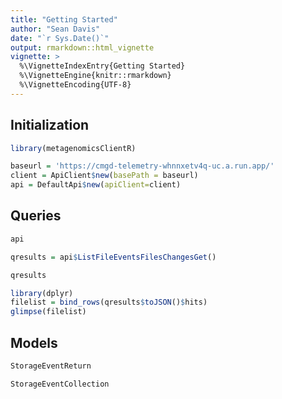 ```yaml
---
title: "Getting Started"
author: "Sean Davis"
date: "`r Sys.Date()`"
output: rmarkdown::html_vignette
vignette: >
  %\VignetteIndexEntry{Getting Started}
  %\VignetteEngine{knitr::rmarkdown}
  %\VignetteEncoding{UTF-8}
---
```


## Initialization

```r
library(metagenomicsClientR)
```

```r
baseurl = 'https://cmgd-telemetry-whnnxetv4q-uc.a.run.app/'
client = ApiClient$new(basePath = baseurl)
api = DefaultApi$new(apiClient=client)
```

## Queries

```r
api
```

```r
qresults = api$ListFileEventsFilesChangesGet()
```

```r
qresults
```
```r
library(dplyr)
filelist = bind_rows(qresults$toJSON()$hits)
glimpse(filelist)
```

## Models

```r
StorageEventReturn
```

```r
StorageEventCollection
```

